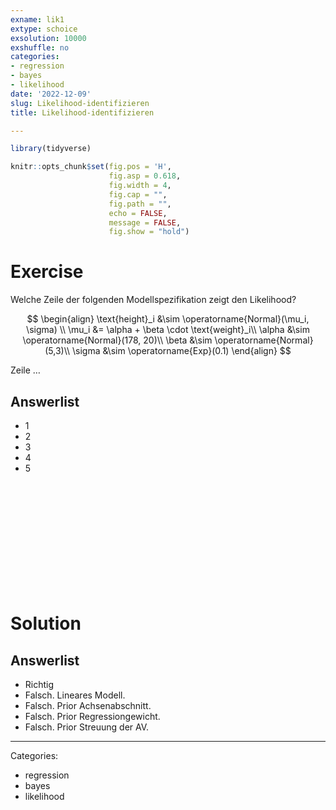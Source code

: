 ```yaml
---
exname: lik1
extype: schoice
exsolution: 10000
exshuffle: no
categories:
- regression
- bayes
- likelihood
date: '2022-12-09'
slug: Likelihood-identifizieren
title: Likelihood-identifizieren

---
```





```r
library(tidyverse)

```


```r
knitr::opts_chunk$set(fig.pos = 'H',
                      fig.asp = 0.618,
                      fig.width = 4,
                      fig.cap = "", 
                      fig.path = "",
                      echo = FALSE,
                      message = FALSE,
                      fig.show = "hold")
```






# Exercise

Welche Zeile der folgenden Modellspezifikation zeigt den Likelihood?

$$
\begin{align}
\text{height}_i &\sim \operatorname{Normal}(\mu_i, \sigma) \\
\mu_i &= \alpha + \beta \cdot  \text{weight}_i\\
\alpha &\sim \operatorname{Normal}(178, 20)\\
\beta &\sim \operatorname{Normal}(5,3)\\
\sigma &\sim \operatorname{Exp}(0.1)
\end{align}
$$


Zeile ...

Answerlist
----------
* 1
* 2
* 3
* 4
* 5




</br>
</br>
</br>
</br>
</br>
</br>
</br>
</br>
</br>
</br>

# Solution


Answerlist
----------
* Richtig
* Falsch. Lineares Modell.
* Falsch. Prior Achsenabschnitt.
* Falsch. Prior Regressiongewicht.
* Falsch. Prior Streuung der AV.




---

Categories: 

- regression
- bayes
- likelihood


